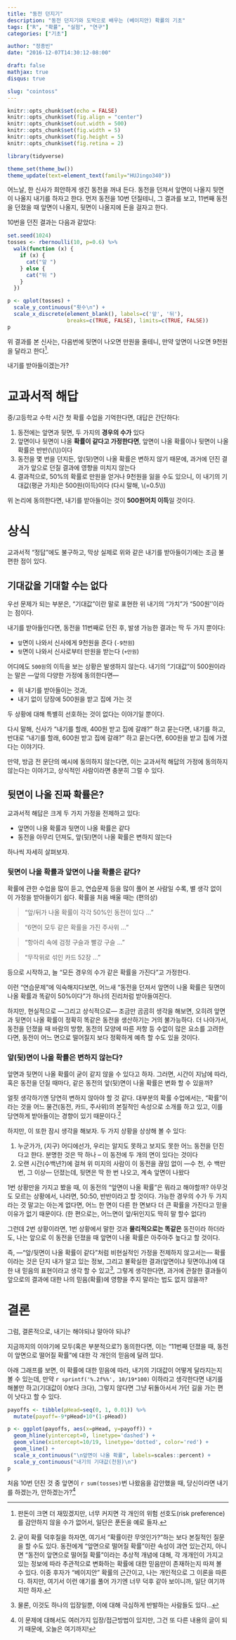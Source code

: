 ```yaml
---
title: "동전 던지기"
description: "동전 던지기와 도박으로 배우는 (베이지안) 확률의 기초"
tags: ["R", "확률", "실험", "연구"]
categories: ["기초"]

author: "정종빈"
date: "2016-12-07T14:30:12-08:00"

draft: false
mathjax: true
disqus: true

slug: "cointoss"
---
```


```r
knitr::opts_chunk$set(echo = FALSE)
knitr::opts_chunk$set(fig.align = "center")
knitr::opts_chunk$set(out.width = 500)
knitr::opts_chunk$set(fig.width = 5)
knitr::opts_chunk$set(fig.height = 5)
knitr::opts_chunk$set(fig.retina = 2)

library(tidyverse)

theme_set(theme_bw())
theme_update(text=element_text(family="HUJingo340"))
```

어느날, 한 신사가 희안하게 생긴 동전을 꺼내 든다.
동전을 던져서 앞면이 나올지 뒷면이 나올지 내기를 하자고 한다.
먼저 동전을 10번 던질테니, 그 결과를 보고, 11번째 동전을 던졌을 때 앞면이
나올지, 뒷면이 나올지에 돈을 걸자고 한다.

10번을 던진 결과는 다음과 같았다:

```r
set.seed(1024)
tosses <- rbernoulli(10, p=0.6) %>%
  walk(function (x) {
    if (x) {
      cat("앞 ")
    } else {
      cat("뒤 ")
    }
  })
```

```r
p <- qplot(tosses) +
  scale_y_continuous("횟수\n") +
  scale_x_discrete(element_blank(), labels=c('앞', '뒤'),
                   breaks=c(TRUE, FALSE), limits=c(TRUE, FALSE))
p
```


위 결과를 본 신사는, 다음번에 뒷면이 나오면 만원을 줄테니,
만약 앞면이 나오면 9천원을 달라고 한다[^1].

[^1]: 판돈이 크면 더 재밌겠지만, 너무 커지면 각 개인의 위험 선호도(risk  preference)를 감안하지 않을 수가 없어서, 일단은 푼돈을 예로 들자.

내기를 받아들이겠는가?

# 교과서적 해답

중/고등학교 수학 시간 첫 확률 수업을 기억한다면, 대답은 간단하다:

1. 동전에는 앞면과 뒷면, 두 가지의 **경우의 수가** 있다
1. 앞면이나 뒷면이 나올 **확률이 같다고 가정한다면**, 앞면이 나올 확률이나
뒷면이 나올 확률은 반반(\\(\frac{1}{2}\\))이다
1. 동전을 몇 번을 던지든, 앞(뒷)면이 나올 확률은 변하지 않기 때문에,
과거에 던진 결과가 앞으로 던질 결과에 영향을 미치지 않는다
1. 결과적으로, 50%의 확률로 만원을 얻거나 9천원을 잃을 수도 있으니,
이 내기의 기대값(평균 가치)은 500원(이득)이다
(다시 말해, \\(\frac{10 - 9}{2}=0.5\\))

위 논리에 동의한다면, 내기를 받아들이는 것이 **500원어치 이득**일 것이다.

# 상식

교과서적 "정답"에도 불구하고, 막상 실제로 위와 같은 내기를 받아들이기에는 조금
불편한 점이  있다.

## **기대값**을 **기대**할 수는 없다

우선 문제가 되는 부분은, "기대값"이란 말로 표현한 위 내기의 "가치"가
"500원''이라는 점이다.

내기를 받아들인다면, 동전을 11번째로 던진 후,
발생 가능한 결과는 딱 두 가지 뿐이다:

- `앞`면이 나와서 신사에게 9천원을 준다 (`-9천원`)
- `뒷`면이 나와서 신사로부터 만원을 받는다 (`+만원`)

어디에도 `500원`의 이득을 보는 상황은 발생하지 않는다.
내기의 "기대값"이 500원이라는 말은 ---앞의 다양한 가정에 동의한다면---

- 위 내기를 받아들이는 것과,
- 내기 없이 당장에 500원을 받고 집에 가는 것

두 상황에 대해 특별히 선호하는 것이 없다는 이야기일 뿐이다.

다시 말해, 신사가 "내기를 할래, 400원 받고 집에 갈래?" 하고 묻는다면,
내기를 하고, 반대로 "내기를 할래, 600원 받고 집에 갈래?" 하고 묻는다면, 600원을
받고 집에 가겠다는 이야기다.

만약, 방금 전 문단의 예시에 동의하지 않는다면, 이는 교과서적 해답의 가정에
동의하지 않는다는 이야기고, 상식적인 사람이라면 충분히 그럴 수 있다.

## 뒷면이 나올 **진짜** 확률은?

교과서적 해답은 크게 두 가지 가정을 전제하고 있다:

- 앞면이 나올 확률과 뒷면이 나올 확률은 같다
- 동전을 아무리 던져도, 앞(뒷)면이 나올 확률은 변하지 않는다

하나씩 자세히 살펴보자.

### 뒷면이 나올 확률과 앞면이 나올 확률은 같다?

확률에 관한 수업을 많이 듣고, 연습문제 등을 많이 풀어 본 사람일 수록,
별 생각 없이 이 가정을 받아들이기 쉽다.
확률을 처음 배울 때는 (편의상)

> "앞/뒤가 나올 확률이 각각 50%인 동전이 있다 ..."

> "6면이 모두 같은 확률을 가진 주사위 ..."

> "항아리 속에 검정 구슬과 빨강 구슬 ..."

> "무작위로 섞인 카드 52장 ..."

등으로 시작하고, 늘 "모든 경우의 수가 같은 확률을 가진다"고 가정한다.

이런 "연습문제"에 익숙해지다보면, 어느새 "동전을 던져서 앞면이 나올
확률은 뒷면이 나올 확률과 똑같이 50%이다"가 하나의 진리처럼 받아들여진다.

하지만, 현실적으로 ---그리고 상식적으로--- 조금만 곰곰히 생각을 해보면,
오히려 앞면과 뒷면이 나올 확률이 정확히 똑같은 동전을 생산하기는 거의 불가능하다.
더 나아가서, 동전을 던졌을 때 바람의 방향, 동전의 모양에 따른 저항 등 수없이
많은 요소를 고려한다면, 동전이 어느 면으로 떨어질지 보다 정확하게 예측 할 수도
있을 것이다.

### 앞(뒷)면이 나올 확률은 변하지 않는다?

앞면과 뒷면이 나올 확률이 굳이 같지 않을 수 있다고 하자. 그러면, 시간이 지남에
따라, 혹은 동전을 던질 때마다, 같은 동전의 앞(뒷)면이 나올 확률은 변화 할 수
있을까?

얼핏 생각하기엔 당연히 변하지 않아야 할 것 같다.
대부분의 확률 수업에서는, "확률"이라는 것을 어느 물건(동전, 카드, 주사위)의
본질적인 속성으로 소개를 하고 있고, 이를 당연하게 받아들이는 경향이 있기
때문이다.[^2]

[^2]: 굳이 확률 덕후질을 하자면, 여기서 "확률이란 무엇인가?"하는 보다 본질적인 질문을 할 수도 있다. 동전에게 "앞면으로 떨어질 확률"이란 속성이 과연 있는건지, 아니면 "동전이 앞면으로 떨어질 확률"이라는 추상적 개념에 대해, 각 개개인이 가지고 있는 정보에 따라 주관적으로 변화하는 확률에 대한 믿음만이 존재하는지 따져 볼 수 있다. 이중 후자가 "베이지안" 확률의 근간이고, 나는 개인적으로 그 이론을 따른다. 하지만, 여기서 이런 얘기를 풀어 가기엔 너무 덕후 같아 보이니까, 일단 여기까지만 하자.

하지만, 이 또한 잠시 생각을 해보자. 두 가지 상황을 상상해 볼 수 있다:

1. 누군가가, (지구) 어디에선가, 우리는 알지도 못하고 보지도 못한 어느 동전을
던진다고 한다. 분명한 것은 딱 하나 -- 이 동전에 두 개의 면이 있다는 것이다
1. 오랜 시간(수백년?)에 걸쳐 위 미지의 사람이 이 동전을 끊임 없이 ---수 천,
수 백만 번, 그 이상--- 던졌는데, 뒷면은 딱 한 번 나오고, 계속 앞면이 나왔다

1번 상황만을 가지고 봤을 때, 이 동전의 "앞면이 나올 확률"은 뭐라고 해야할까?
아무것도 모르는 상황에서, 나라면, 50:50, 반반이라고 할 것이다.
가능한 경우의 수가 두 가지라는 것 말고는 아는게 없다면, 어느 한 면이 다른 한
면보다 더 큰 확률을 가진다고 믿을 이유가 없기 때문이다. (한 편으로는, 어느면이
앞/뒤인지도 딱히 말 할수 없다!)

그런데 2번 상황이라면, 1번 상황에서 말한 것과 **물리적으로는 똑같은** 동전이라
하더라도, 나는 앞으로 이 동전을 던졌을 때 앞면이 나올 확률은 아주아주 높다고
할 것이다.

즉, ---"앞/뒷면이 나올 확률이 같다"처럼 비현실적인 가정을 전제하지 않고서는---
확률이라는 것은 단지 내가 알고 있는 정보, 그리고 불확실한 결과(앞면이냐
뒷면이냐)에 대한 내 믿음의 표현이라고 생각 할 수 있고[^3], 그렇게 생각한다면,
과거에 관찰한 결과들이 앞으로의 결과에 대한 나의 믿음(확률)에 영향을 주지 말라는
법도 없지 않을까?

[^3]: 물론, 이것도 하나의 입장일뿐, 이에 대해 극심하게 반발하는 사람들도 있다...

# 결론

그럼, 결론적으로, 내기는 해야되냐 말아야 되냐?

지금까지의 이야기에 모두(혹은 부분적으로?) 동의한다면, 이는 "11번째 던졌을 때,
동전이 앞면으로 떨어질 확률"에 대한 각 개인의 믿음에 달려 있다.

아래 그래프를 보면, 이 확률에 대한 믿음에 따라, 내기의 기대값이 어떻게
달라지는지 볼 수 있는데, 만약 `r sprintf('%.2f%%', 10/19*100)` 이하라고 생각한다면
내기를 해볼만 하고(기대값이 0보다 크다), 그렇지 않다면 그냥 뒤돌아서서 가던 길을
가는 편이 낫다고 할 수 있다.

```r
payoffs <- tibble(pHead=seq(0, 1, 0.01)) %>%
  mutate(payoff=-9*pHead+10*(1-pHead))

p <- ggplot(payoffs, aes(x=pHead, y=payoff)) +
  geom_hline(yintercept=0, linetype='dashed') +
  geom_vline(xintercept=10/19, linetype='dotted', color='red') +
  geom_line() +
  scale_x_continuous("\n앞면이 나올 확률", labels=scales::percent) +
  scale_y_continuous("내기의 기대값(천원)\n")
p
```

처음 10번 던진 것 중 앞면이 `r sum(tosses)`번 나왔음을 감안했을 때, 당신이라면
내기를 하겠는가, 안하겠는가?[^4]

[^4]: 이 문제에 대해서도 여러가지 입장/접근방법이 있지만, 그건 또 다른 내용의 글이 되기 때문에, 오늘은 여기까지!
